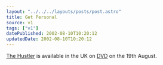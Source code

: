 ```yaml
---
layout: "../../../layouts/posts/post.astro"
title: Get Personal
source: v1
tags: ["v1"]
datePublished: 2002-08-10T10:20:12
updatedDate: 2002-08-10T10:20:12
---
```


[The Hustler][1] is available in the UK on [DVD][2] on the 19th August.

[1]: http://uk.imdb.com/Title?0054997 "uk.imdb.com: The Hustler"
[2]: http://www.amazon.co.uk/exec/obidos/ASIN/B000069JF6/ohsky "Amazon.co.uk: The Hustler (DVD)"
